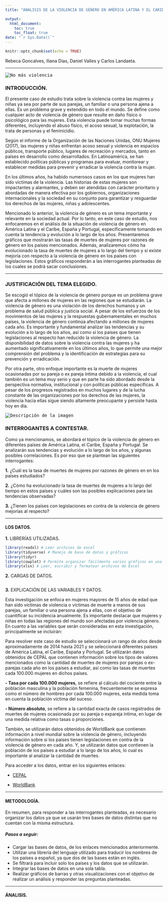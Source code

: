 ```yaml
---
title: "ANÁLISIS DE LA VIOLENCIA DE GÉNERO EN AMÉRICA LATINA Y EL CARIBE, ESPAÑA Y PORTUGAL: TENDENCIAS Y EVOLUCIÓN."

output: 
  html_document:
    toc: true
    toc_float: true 
date: "`r Sys.Date()`"
---
```


```r
knitr::opts_chunk$set(echo = TRUE)
```

Rebeca Goncalves, Iliana Dias, Daniel Valles y Carlos Landaeta.

***
<kbd>
<image src="https://afroamiga.files.wordpress.com/2021/01/alto-a-la-violencia-contra-la-mujer-1.jpg" alt="No más violencia" >
</kbd>

### INTRODUCCIÓN.

 El presente caso de estudio trata sobre la violencia contra las mujeres y niñas ya sea por parte de sus parejas, un familiar o una persona ajena a ellas.  Es un problema grave y extendido en todo el mundo. Se define como cualquier acto de violencia de género que resulte en daño físico o psicológico para las mujeres. Esta violencia puede tomar muchas formas diferentes, incluyendo el abuso físico, el acoso sexual, la explotación, la trata de personas y el feminicidio. 

  Según el informe de la Organización de las Naciones Unidas, ONU Mujeres (2017), las  mujeres y niñas enfrentan acoso sexual y violencia en espacios públicos,  transporte público, lugares de recreación y mercados, tanto en países en desarrollo como desarrollados. En Latinoamérica, se han establecido políticas públicas y programas para evaluar, monitorear y establecer medidas para prevenir y erradicar la violencia contra la mujer.

  En los últimos años, ha habido numerosos casos en los que mujeres han sido víctimas de la violencia. Las historias de estas mujeres son impactantes y alarmantes, y deben ser atendidas con carácter prioritario y abordadas de manera efectiva por los gobiernos, organizaciones internacionales y la sociedad en su conjunto para garantizar y resguardar los derechos de las mujeres, niñas y adolescentes.
  
  Mencionado lo anterior, la violencia de género es un tema importante y relevante en la sociedad actual. Por lo tanto, en este caso de estudio, nos enfocaremos en el análisis de la situación de violencia de género en América Latina y el Caribe, España y Portugal, específicamente tomando en cuenta la tendencia y evolución a lo largo de los años. Presentaremos gráficos que mostrarán las tasas de muertes de mujeres por razones de género en los países mencionados. Además, analizaremos cómo ha evolucionado la tasa de muertes de mujeres a lo largo del tiempo y si existe mejoría con respecto a la violencia de género en los países con legislaciones. Estos gráficos responderán a las interrogantes planteadas de los cuales se podrá sacar conclusiones.

  
***
### JUSTIFICACIÓN DEL TEMA ELEGIDO.

  Se escogió el tópico de la violencia de género porque es un problema grave que afecta a millones de mujeres en las regiones que se estudiarán. La violencia de género es una violación de los derechos humanos y un problema de salud pública y justicia social. A pesar de los esfuerzos de los movimientos de las mujeres y la respuestas gubernamentales en muchos países, la violencia de género continúa afectando a millones de mujeres cada año. Es importante y fundamental analizar las tendencias y su evolución a lo largo de los años, así como si los países que tienen legislaciones al respecto han reducido la violencia de género. La disponibilidad de datos sobre la violencia contra las mujeres y ha aumentado significativamente en los últimos años, lo que permite una mejor comprensión del problema y la identificación de estrategias para su prevención y erradicación.

  Por otra parte, otro enfoque importante es la muerte de mujeres ocasionadas por su pareja o ex pareja íntima debido a la violencia, el cual también es un tema muy serio y que en parte ha sido abordado desde la perspectiva normativa, institucional y con políticas públicas específicas. A pesar de los progresos registrados en muchos lugares y de la lucha constante de las organizaciones por los derechos de las mujeres, la violencia hacia ellas sigue siendo altamente preocupante y persiste hasta hoy en día.
  
<kbd>
<image src="https://elucabista.com/wp-content/uploads/2021/11/ViolenciacontraMujer.webp" alt="Descripción de la imagen" >
</kbd>

### INTERROGANTES A CONTESTAR.

  Como ya mencionamos, se abordará el tópico de la violencia de género en diferentes países de América Latina, el Caribe, España y Portugal. Se analizarán sus tendencias y evolución a lo largo de los años, y algunas posibles correlaciones. Es por eso que se plantean las siguientes interrogantes:

**1.** ¿Cuál es la tasa de muertes de mujeres por razones de género en en los países estudiados?

**2.** ¿Cómo ha evolucionado la tasa de muertes de mujeres a lo largo del tiempo en estos países y cuáles son las posibles explicaciones para las tendencias observadas?

**3.** ¿Tienen los países con legislaciones en contra de la violencia de género mejorías al respecto?

***

#### LOS DATOS.

**1.** LIBRERÍAS UTILIZADAS.
```r
library(readxl) # Leer archivos de excel
library(tidyverse) # Manejo de base de datos y gráficos
library(tidyr) 
library(cowplot) # Permite organizar fácilmente varios gráficos en una sola figura
library(xlsx) # Leer, escribir y formatear archivos de Excel
```
**2.** CARGAS DE DATOS.
```r

```
**3.** EXPLICACIÓN DE LAS VARIABLES Y DATOS.

  Esta investigación se enfoca en mujeres mayores de 15 años de edad que han sido víctimas de violencia o víctimas de muerte a manos de sus parejas, un familiar o una persona ajena a ellas, con el objetivo de cuantificar su incidencia anualmente. Es importante destacar que mujeres y niñas en todas las regiones del mundo son afectadas por violencia género. En cuanto a las variables que serán consideradas en esta investigación, principalmente se incluirán:

  Para resolver este caso de estudio se seleccionará un rango de años desde aproximadamente de 2014 hasta 2021 y se seleccionará diferentes países de América Latina, el Caribe, España y Portugal. Se utilizarán datos obtenidos de CEPAL que contienen información sobre los tipos de valores mencionados como la cantidad de muertes de mujeres por parejas o ex-parejas cada año en los países a estudiar, así como las tasas de muertes cada 100.000 mujeres en dichos países. 
  
  **- Tasa por cada 100.000 mujeres**, se refiere al cálculo del cociente entre la población masculina y la población femenina, frecuentemente se expresa como el número de hombres por cada 100.000 mujeres, esta medida toma en cuenta la población víctima del suceso.
  
  **- Número absoluto**, se refiere a la cantidad exacta de casos registrados de muertes de mujeres ocasionada por su pareja o expareja íntima, en lugar de una medida relativa como tasas o proporciones.

  También, se utilizarán datos obtenidos de WorldBank que contienen información a nivel mundial sobre la violencia de género, incluyendo información sobre si los países tienen legislaciones en contra de la violencia de género en cada año. Y, se utilizarán datos que contienen la población de los países a estudiar a lo largo de los años, lo cual es importante al analizar la cantidad de muertes.

Para acceder a los datos, entrar en los siguientes enlaces:

* [CEPAL](https://statistics.cepal.org/portal/databank/index.html?lang=es&indicator_id=1345&area_id=544&members=213%2C214%2C216%2C219%2C220%2C224%2C225%2C226%2C249%2C228%2C229%2C230%2C20378%2C234%2C237%2C239%2C243%2C246%2C236%2C240%2C241%2C242%2C244%2C20377%2C261%2C264%2C257%2C260%2C262%2C263%2C256%2C258%2C259%2C22011%2C29171%2C29172%2C29173%2C29174%2C29175%2C29176%2C29177%2C29178%2C29179%2C29180%2C29181%2C29182%2C29183%2C29184%2C29185%2C29186%2C29187%2C29188%2C29189%2C29190%2C29191)

* [WorldBank](https://databank.worldbank.org/source/gender-statistics)


***
#### METODOLOGÍA.

  En resumen, para responder a las interrogantes planteadas, es necesario organizar los datos ya que se usarán tres bases de datos distintas que no cuentan con la misma estructura. 

##### Pasos a seguir:

 * Cargar las bases de datos, de los enlaces mencionados anteriormente.
 * Utilizar una librería del lenguaje utilizado para traducir los nombres de los países a español, ya que dos de las bases están en inglés.
 * Se filtrará para incluir solo los países y los datos que se utilizarán.
 * Integrar las bases de datos en una sola tabla.
 * Realizar gráficos de barras y otras visualizaciones con el objetivo de realizar un análisis y responder las preguntas planteadas.

***
#### ÁNALISIS.


